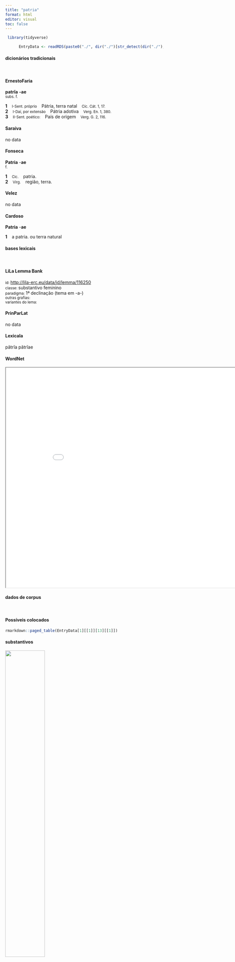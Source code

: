 ```yaml
---
title: "patria"
format: html
editor: visual
toc: false
---
```



```r
 library(tidyverse) 

      EntryData <- readRDS(paste0("./", dir("./")[str_detect(dir("./"), "_xx112-97-116-114-105-97xx_.rds")]))

```


#### dicionários tradicionais

&emsp;




::: panel-tabset

#### ErnestoFaria

<b>patrĭa</b> <b>-ae</b> <br> <small>subs. f.</small> <br> <small></small>   <p> <b>1</b> &ensp; <small>I-Sent. próprio</small> &ensp; Pátria, terra natal &ensp; <small>Cíc. Cát. 1, 17.</small> <br> <b>2</b> &ensp; <small>I-Daí, por extensão</small> &ensp; Pátria adotiva &ensp; <small>Verg. En. 1, 380.</small> <br> <b>3</b> &ensp; <small>II-Sent. poético:</small> &ensp; País de origem &ensp; <small>Verg. G. 2, 116.</small> </p>




#### Saraiva

no data




#### Fonseca

<b>Patria</b> -<b>ae</b> <br> <small>f.</small>   <p> <b>1</b> &ensp; <small>Cic.</small> &ensp; patria. <br> <b>2</b> &ensp; <small>Virg.</small> &ensp; região, terra. </p>




#### Velez

no data




#### Cardoso

<b>Patria</b> -<b>ae</b>   <p> <b>1</b> &ensp; a patria. ou terra natural </p>


:::



#### bases lexicais

&emsp;






::: panel-tabset

#### LiLa Lemma Bank

<small> id: </small> <a href=' http://lila-erc.eu/data/id/lemma/116250 ' target="_blank"> http://lila-erc.eu/data/id/lemma/116250 </a> <br>
<small> classe: </small> substantivo feminino   <br>
<small> paradigma: </small> 1ª declinação (tema em -a-) <br>
<small> outras grafias: </small>  <br>
<small> variantes do lema: </small>  <br>





#### PrinParLat

no data




#### Lexicala

pătrĭa 
 pătrĭae




#### WordNet

<iframe width='900' height='700' src='Media/Tree__xx112-97-116-114-105-97xx__sem_type_lexemes_pt.html'>

</iframe>


:::



#### dados de corpus

&emsp;




::: panel-tabset

#### Possíveis colocados

```r

rmarkdown::paged_table(EntryData[1][[1]][13][[1]])

```


#### substantivos

![](./Media/wordcloud__xx112-97-116-114-105-97xx__BY_collocate_scoreSUBST.webp){width=50% fig-alt='This chart plots collocate by scoreSUBST, for the headword patria here are all the values plotted: collocate: careo; scoreSUBST: 0. collocate: pro; scoreSUBST: 0. collocate: parens; scoreSUBST: 2. collocate: contra; scoreSUBST: 0. collocate: reddo; scoreSUBST: 0. collocate: salus; scoreSUBST: 2. collocate: periculum; scoreSUBST: 2. collocate: capio; scoreSUBST: 0. collocate: ciuis; scoreSUBST: 2. collocate: bellum; scoreSUBST: 2. collocate: hostis; scoreSUBST: 2. collocate: uir; scoreSUBST: 2. collocate: qua; scoreSUBST: 0. collocate: in; scoreSUBST: 0. collocate: que; scoreSUBST: 0'}




#### adjetivos

![](./Media/wordcloud__xx112-97-116-114-105-97xx__BY_collocate_scoreADJ.webp){width=50% fig-alt='This chart plots collocate by scoreADJ, for the headword patria here are all the values plotted: collocate: careo; scoreADJ: 0. collocate: pro; scoreADJ: 0. collocate: parens; scoreADJ: 0. collocate: contra; scoreADJ: 0. collocate: reddo; scoreADJ: 0. collocate: salus; scoreADJ: 0. collocate: periculum; scoreADJ: 0. collocate: capio; scoreADJ: 0. collocate: ciuis; scoreADJ: 0. collocate: bellum; scoreADJ: 0. collocate: hostis; scoreADJ: 0. collocate: uir; scoreADJ: 0. collocate: qua; scoreADJ: 0. collocate: in; scoreADJ: 0. collocate: que; scoreADJ: 0'}




#### verbos

![](./Media/wordcloud__xx112-97-116-114-105-97xx__BY_collocate_scoreVERBO.webp){width=50% fig-alt='This chart plots collocate by scoreVERBO, for the headword patria here are all the values plotted: collocate: careo; scoreVERBO: 3. collocate: pro; scoreVERBO: 0. collocate: parens; scoreVERBO: 0. collocate: contra; scoreVERBO: 0. collocate: reddo; scoreVERBO: 2. collocate: salus; scoreVERBO: 0. collocate: periculum; scoreVERBO: 0. collocate: capio; scoreVERBO: 2. collocate: ciuis; scoreVERBO: 0. collocate: bellum; scoreVERBO: 0. collocate: hostis; scoreVERBO: 0. collocate: uir; scoreVERBO: 0. collocate: qua; scoreVERBO: 0. collocate: in; scoreVERBO: 0. collocate: que; scoreVERBO: 0'}




#### advérbios

![](./Media/wordcloud__xx112-97-116-114-105-97xx__BY_collocate_scoreADV.webp){width=50% fig-alt='This chart plots collocate by scoreADV, for the headword patria here are all the values plotted: collocate: careo; scoreADV: 0. collocate: pro; scoreADV: 0. collocate: parens; scoreADV: 0. collocate: contra; scoreADV: 0. collocate: reddo; scoreADV: 0. collocate: salus; scoreADV: 0. collocate: periculum; scoreADV: 0. collocate: capio; scoreADV: 0. collocate: ciuis; scoreADV: 0. collocate: bellum; scoreADV: 0. collocate: hostis; scoreADV: 0. collocate: uir; scoreADV: 0. collocate: qua; scoreADV: 2. collocate: in; scoreADV: 0. collocate: que; scoreADV: 0'}




#### preposições e conjunções

![](./Media/wordcloud__xx112-97-116-114-105-97xx__BY_collocate_scoreFUNC.webp){width=50% fig-alt='This chart plots collocate by scoreFUNC, for the headword patria here are all the values plotted: collocate: careo; scoreFUNC: 0. collocate: pro; scoreFUNC: 30. collocate: parens; scoreFUNC: 0. collocate: contra; scoreFUNC: 20. collocate: reddo; scoreFUNC: 0. collocate: salus; scoreFUNC: 0. collocate: periculum; scoreFUNC: 0. collocate: capio; scoreFUNC: 0. collocate: ciuis; scoreFUNC: 0. collocate: bellum; scoreFUNC: 0. collocate: hostis; scoreFUNC: 0. collocate: uir; scoreFUNC: 0. collocate: qua; scoreFUNC: 0. collocate: in; scoreFUNC: 20. collocate: que; scoreFUNC: 0'}


:::



::: panel-tabset

#### ExemplosTraduzidos

<p> carere <b>patria</b> intolerabile est <br> <small> Sen.Helv.6.2 <br> Estar privado da pátria é intolerável. <small> [JDD] </small> </small> </p>
; <p> et egressus inde abiit in <b>patriam</b> suam <br> <small> Vulg.Marc.6.1 <br> E tendo saído dali, foi para sua terra <small> [JDD] </small> </small> </p>
; <p> o fortunata mors quae naturae debita pro <b>patria</b> est potissimum reddita <br> <small> Cic.Phil.14.31.13 <br> Ó morte afortunada, que da melhor forma possível pagou sua dívida com a natureza em defesa da pátria! <small> [JDD] </small> </small> </p>
; <p> quod aequiore animo passus est se <b>patriae</b> eripi quam sibi exilium <br> <small> Sen.Prov.3.7 <br> porque suportou ser arrebatado de sua pátria com o ânimo mais sereno do que ficar privado do exílio? <small> [JDD, de outra edição] </small> </small> </p>
; <p> ita te disciplinis inbuisti ut scires omnem locum sapienti uiro <b>patriam</b> esse <br> <small> Sen.Helv.9.7 <br> Te impregnaste tanto de ensinamentos que sabias que todo lugar é uma pátria para um homem sábio. <small> [JDD] </small> </small> </p>
; <p> his adiutor contra <b>patriam</b> inuentus est nemo itaque mortem sibi uterque consciuit <br> <small> Cic.Amici.42 <br> Não foi encontrado ninguém como ajudante deles contra a pátria; e assim ambos deram a si mesmos a morte. <small> [JDD] </small> </small> </p>
; <p> multi etiam Catilinam atque illa portenta loquebantur erumpet occupabit aliquem locum bellum <b>patriae</b> faciet <br> <small> Cic.Mil.63 <br> Muitos também falavam de Catilina e daqueles feitos monstruosos: “Vai se manifestar violentamente, ocupará algum local, fará guerra à pátria.” <small> [JDD] </small> </small> </p>
; <p> et primum tibi ut aequum est civi amanti <b>patriam</b> quae sint in re publica exponam <br> <small> Cic.Att.1.19.1 <br> E primeiramente vou te expor, como é justo para um cidadão que ama a pátria, o que se passa na república. <small> [JDD] </small> </small> </p>
; <p> at Romani domi militiaeque intenti festinare parare alius alium hortari hostibus obuiam ire libertatem <b>patriam</b> parentesque armis tegere <br> <small> Sal.Cat.6.5 <br> Mas os romanos, atentos na paz e na guerra, se apressavam, se preparavam, um exortava o outro, ia de encontro aos inimigos, protegiam com as armas sua liberdade, sua pátria e seus parentes. <small> [JDD, de outra edição] </small> </small> </p>
; <p> idem possunt abducunt a <b>patria</b> a parentibus ab amicis a uirtutibus et inter spem uitam misera nisi turpis inludunt <br> <small> Sen.Ep.123.12 <br> Elas podem o mesmo: nos afastam da pátria, dos pais, dos amigos, das virtudes e com uma esperança infeliz, senão vergonhosa, nos lançam a uma vida vergonhosa.[*] <small>  </small> </small> </p>
; <p> itaque iudicum vocibus cum ego sic ab iis ut salus <b>patriae</b> defenderer fractus reus et una patroni omnes conciderunt <br> <small> Cic.Att.1.16.5 <br> E assim, diante das vozes dos juízes, sendo eu assim defendido por eles como salvação da pátria, o réu, quebrantado, e, junto com ele, todos os seus advogados sucumbiram. <small> [JDD] </small> </small> </p>
; <p> quamquam hoc animo semper fuimus omnes in <b>patriae</b> proditoribus opprimendis ut quoniam futura esset nostra gloria periculum quoque et inuidiam nostram putaremus <br> <small> Cic.Mil.82 <br> No entanto, ao reprimir os traidores da pátria, nós todos sempre estivemos com este espírito: visto que a glória haveria de ser nossa, que julgássemos também nossos o perigo e o ódio. <small> [JDD] </small> </small> </p>
; <p> Romanum imperium nempe auctorem exulem respicit quem profugum capta <b>patria</b> exiguas reliquias trahentem necessitas et uictoris metus longinqua quaerentem in Italiam detulit <br> <small> Sen.Helv.7.7 <br> O império romano, sem dúvida, contempla como seu fundador um exilado que, fugitivo de sua pátria subjugada, levando consigo uns poucos despojos, enquanto buscava terras longínquas, a necessidade e o medo do vencedor o levaram para a Itália,. <small> [JDD] </small> </small> </p>





#### Frequência por autor

![](./Media/barchart__xx112-97-116-114-105-97xx__lemma_BY_author_Frequencies.webp){width=50% fig-alt='This charts plots the frequency of lemma by author_Frequencies. The Sallustius subcorpus registers the highest normalized frequency, with the value of 9.28 and an absolute frequency of 10. The Tacitus subcorpus follows, with a normalized frequency of 3.43 and an absolute frequency of 1. the subcorpus with the least normalized frequency is Caesar with the normalized value of 0 and an absolute freqeuncy of 0. here are all the values: subcorpus: Caesar ; normalized frequency: 0 ; absolute frequency: 0. subcorpus: Cicero ; normalized frequency: 95 ; absolute frequency: 5.91811816301612. subcorpus: Horatius ; normalized frequency: 1 ; absolute frequency: 0.888020602077968. subcorpus: Ovidius ; normalized frequency: 0 ; absolute frequency: 0. subcorpus: Phaedrus ; normalized frequency: 1 ; absolute frequency: 1.5181417944436. subcorpus: Sallustius ; normalized frequency: 10 ; absolute frequency: 9.27557740469344. subcorpus: Seneca ; normalized frequency: 24 ; absolute frequency: 4.47919971631735. subcorpus: Suetonius ; normalized frequency: 0 ; absolute frequency: 0. subcorpus: Tacitus ; normalized frequency: 1 ; absolute frequency: 3.43288705801579. subcorpus: Vergilius ; normalized frequency: 4 ; absolute frequency: 7.72200772200772. subcorpus: Hieronymus ; normalized frequency: 2 ; absolute frequency: 4.49337227589306'}




#### Frequência por gênero

![](./Media/barchart__xx112-97-116-114-105-97xx__lemma_BY_genre_Frequencies.webp){width=50% fig-alt='This charts plots the frequency of lemma by genre_Frequencies. The Poesia.épica subcorpus registers the highest normalized frequency, with the value of 7.72 and an absolute frequency of 4. The Prosa.oratória subcorpus follows, with a normalized frequency of 7.68 and an absolute frequency of 80. the subcorpus with the least normalized frequency is Poesia.lírica with the normalized value of 0.84 and an absolute freqeuncy of 1. here are all the values: subcorpus: Prosa.histórica ; normalized frequency: 11 ; absolute frequency: 2.67776722899778. subcorpus: Prosa.filosófica ; normalized frequency: 24 ; absolute frequency: 3.9538063623334. subcorpus: Prosa.oratória ; normalized frequency: 80 ; absolute frequency: 7.68100774821657. subcorpus: Prosa.epistolográfica ; normalized frequency: 8 ; absolute frequency: 2.11982299477994. subcorpus: Poesia.lírica ; normalized frequency: 1 ; absolute frequency: 0.84125515268781. subcorpus: Poesia.didática ; normalized frequency: 1 ; absolute frequency: 0.848248367121893. subcorpus: Poesia.trágica ; normalized frequency: 7 ; absolute frequency: 6.08061153578874. subcorpus: Poesia.épica ; normalized frequency: 4 ; absolute frequency: 7.72200772200772. subcorpus: Prosa.ficcional ; normalized frequency: 2 ; absolute frequency: 4.49337227589306'}




#### Frequência por século

![](./Media/barchart__xx112-97-116-114-105-97xx__lemma_BY_period_Frequencies.webp){width=50% fig-alt='This charts plots the frequency of lemma by period_Frequencies. The I.a.C. subcorpus registers the highest normalized frequency, with the value of 5.12 and an absolute frequency of 110. The II.d.C. subcorpus follows, with a normalized frequency of 2.62 and an absolute frequency of 1. the subcorpus with the least normalized frequency is II.d.C. with the normalized value of 2.62 and an absolute freqeuncy of 1. here are all the values: subcorpus: I.a.C. ; normalized frequency: 110 ; absolute frequency: 5.11985105887829. subcorpus: I.d.C. ; normalized frequency: 25 ; absolute frequency: 3.82438427413186. subcorpus: II.d.C. ; normalized frequency: 1 ; absolute frequency: 2.61780104712042. subcorpus: IV.d.C. ; normalized frequency: 2 ; absolute frequency: 4.49337227589306'}


:::

